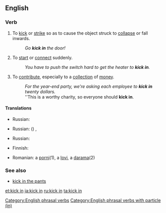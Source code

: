 ==English==

===Verb===
{{head|en|verb|head=[[kick]] [[in]]}}

# {{context|transitive|lang=en}} To [[kick]] or [[strike]] so as to cause the object struck to [[collapse]] or fall inwards.
#: ''Go '''kick in''' the door!''
# {{context|intransitive|idiomatic|lang=en}} To [[start]] or [[connect]] suddenly.
#: ''You have to push the switch hard to get the heater to '''kick in'''.''
# {{context|transitive|and|intransitive|idiomatic|lang=en}} To [[contribute]], especially to a [[collection]] of [[money]].
#: ''For the year-end party, we're asking each employee to '''kick in''' twenty dollars.''
#: ''This is a worthy charity, so everyone should '''kick in'''.

====Translations====
{{trans-top|To kick or strike so as to cause the object struck to collapse or fall inwards}}
* Russian: {{t+|ru|вышиба́ть}}
{{trans-mid}}
{{trans-bottom}}

{{trans-top|To start or connect suddenly}}
* Russian: ({{t+|ru|неожи́данно}}) {{t+|ru|включаться}}, {{t+|ru|подключаться}}
{{trans-mid}}
{{trans-bottom}}

{{trans-top|To contribute, especially to a collection of money}}
* Russian: {{t+|ru|вноси́ть}} {{t+|ru|доля|f|alt=долю}}
{{trans-mid}}
{{trans-bottom}}

{{checktrans-top}}
* Finnish: {{t+|fi|potkaista}} {{t+|fi|sisään}}
{{trans-mid}}
* Romanian: a [[porni]](1), a [[lovi]], a [[darama]](2)
{{trans-bottom}}

===See also===
* [[kick in the pants]]

[[Category:English phrasal verbs]]
[[Category:English phrasal verbs with particle (in)]]

[[et:kick in]]
[[ja:kick in]]
[[ru:kick in]]
[[ta:kick in]]